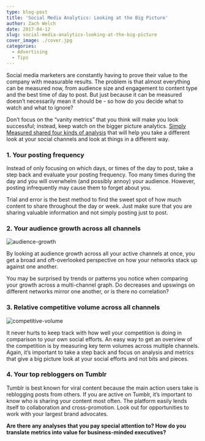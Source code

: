 ```yaml
---
type: blog-post
title: 'Social Media Analytics: Looking at the Big Picture'
author: Zach Welch
date: 2017-04-12
slug: social-media-analytics-looking-at-the-big-picture
cover_image: ./cover.jpg
categories:
  - Advertising
  - Tips
---
```


Social media marketers are constantly having to prove their value to the company with measurable results. The problem is that almost everything can be measured now, from audience size and engagement to content type and the best time of day to post. But just because it can be measured doesn’t necessarily mean it should be - so how do you decide what to watch and what to ignore?

Don’t focus on the “vanity metrics” that you think will make you look successful; instead, keep watch on the bigger picture analytics. [Simply Measured shared four kinds of analysis][1] that will help you take a different look at your social channels and look at things in a different way.

### 1. Your posting frequency

Instead of only focusing on which days, or times of the day to post, take a step back and evaluate your posting frequency. Too many times during the day and you will overwhelm (and possibly annoy) your audience. However, posting infrequently may cause them to forget about you.

Trial and error is the best method to find the sweet spot of how much content to share throughout the day or week. Just make sure that you are sharing valuable information and not simply posting just to post.

### 2. Your audience growth across all channels

![audience-growth](./1.jpg)

By looking at audience growth across all your active channels at once, you get a broad and oft-overlooked perspective on how your networks stack up against one another.

You may be surprised by trends or patterns you notice when comparing your growth across a multi-channel graph. Do decreases and upswings on different networks mirror one another, or is there no correlation?

### 3. Relative competitive volume across all channels

![competitive-volume](./2.jpg)

It never hurts to keep track with how well your competition is doing in comparison to your own social efforts. An easy way to get an overview of the competition is by measuring key term volumes across multiple channels. Again, it’s important to take a step back and focus on analysis and metrics that give a big picture look at your social efforts and not bits and pieces.

### 4. Your top rebloggers on Tumblr

Tumblr is best known for viral content because the main action users take is reblogging posts from others. If you are active on Tumblr, it’s important to know who is sharing your content most often. The platform easily lends itself to collaboration and cross-promotion. Look out for opportunities to work with your largest brand advocates.

**Are there any analyses that you pay special attention to? How do you translate metrics into value for business-minded executives?**

[1]: http://simplymeasured.com/blog/2014/06/27/4-overlooked-types-of-social-media-analysis/
